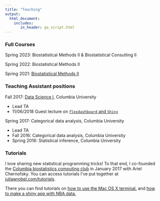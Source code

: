 ```yaml
---
title: "Teaching"
output: 
  html_document:
    includes:
       in_header: ga_script.html
---
```


<link rel="stylesheet" href="academicons.css"/>
<link rel="stylesheet" href="styles.css" type="text/css">

### Full Courses

Spring 2023: Biostatistical Methods II & Biostatistical Consulting II

Spring 2022: Biostatistical Methods II

Spring 2021: [Biostatistical Methods II](https://www.youtube.com/channel/UCe2ytyjAsZbRpFytpxKL4zg/videos)  

### Teaching Assistant positions

Fall 2017: [Data Science I](http://jeffgoldsmith.com/DSI/), Columbia University

* Lead TA
* 11/06/2018 Guest lecture on [`flexdashboard` and `Shiny`](http://jeffgoldsmith.com/DSI/shiny.html)
    
Spring 2017: Categorical data analysis, Columbia University 

* Lead TA
* Fall 2016: Categorical data analysis, Columbia University 
* Spring 2016: Statistical inference, Columbia University

### Tutorials

I love sharing new statistical programming tricks! To that end, I co-founded the [Columbia biostatistics computing club](https://columbia-computing-club.github.io/) in January 2017 with Ariel Chernofsky. You can access tutorials I've put together at [juliawrobel.com/tutorials](http://juliawrobel.com/tutorials/).

There you can find tutorials on [how to use the Mac OS X terminal.](http://juliawrobel.com/tutorials/osx_terminal.html) and [how to make a shiny app with NBA data.](http://juliawrobel.com/tutorials/shiny_tutorial_nba.html)

